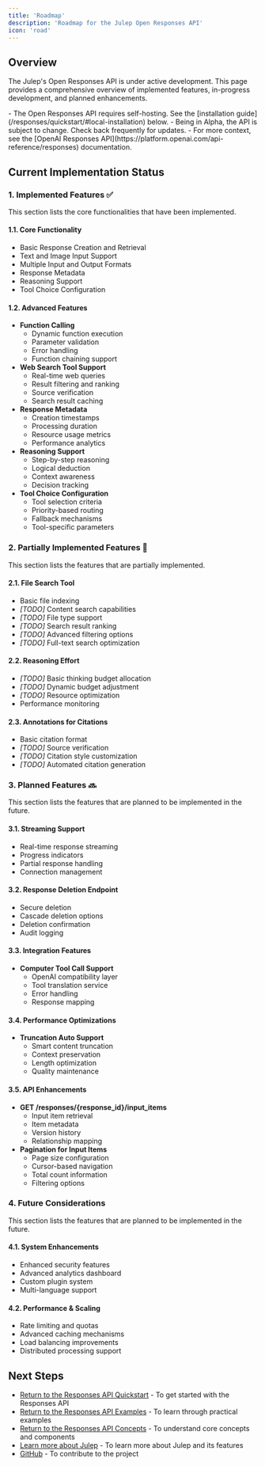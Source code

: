 ```yaml
---
title: 'Roadmap'
description: 'Roadmap for the Julep Open Responses API'
icon: 'road'
---
```


## Overview

The Julep's Open Responses API is under active development. This page provides a comprehensive overview of implemented features, in-progress development, and planned enhancements.

<Warning>
- The Open Responses API requires self-hosting. See the [installation guide](/responses/quickstart/#local-installation) below.
- Being in Alpha, the API is subject to change. Check back frequently for updates.
- For more context, see the [OpenAI Responses API](https://platform.openai.com/api-reference/responses) documentation.
</Warning>

## Current Implementation Status

### 1. Implemented Features ✅

This section lists the core functionalities that have been implemented.

#### 1.1. Core Functionality
- Basic Response Creation and Retrieval
- Text and Image Input Support
- Multiple Input and Output Formats
- Response Metadata
- Reasoning Support
- Tool Choice Configuration

#### 1.2. Advanced Features
- **Function Calling**
  - Dynamic function execution
  - Parameter validation
  - Error handling
  - Function chaining support
- **Web Search Tool Support**
  - Real-time web queries
  - Result filtering and ranking
  - Source verification
  - Search result caching
- **Response Metadata**
  - Creation timestamps
  - Processing duration
  - Resource usage metrics
  - Performance analytics
- **Reasoning Support**
  - Step-by-step reasoning
  - Logical deduction
  - Context awareness
  - Decision tracking
- **Tool Choice Configuration**
  - Tool selection criteria
  - Priority-based routing
  - Fallback mechanisms
  - Tool-specific parameters

### 2. Partially Implemented Features 🔄

This section lists the features that are partially implemented.

#### 2.1. File Search Tool
- Basic file indexing
- *[TODO]* Content search capabilities
- *[TODO]* File type support
- *[TODO]* Search result ranking
- *[TODO]* Advanced filtering options
- *[TODO]* Full-text search optimization

#### 2.2. Reasoning Effort
- *[TODO]* Basic thinking budget allocation
- *[TODO]* Dynamic budget adjustment
- *[TODO]* Resource optimization
- Performance monitoring

#### 2.3. Annotations for Citations
- Basic citation format
- *[TODO]* Source verification
- *[TODO]* Citation style customization
- *[TODO]* Automated citation generation

### 3. Planned Features 🔜

This section lists the features that are planned to be implemented in the future.

#### 3.1. Streaming Support

  - Real-time response streaming
  - Progress indicators
  - Partial response handling
  - Connection management

#### 3.2. Response Deletion Endpoint

  - Secure deletion
  - Cascade deletion options
  - Deletion confirmation
  - Audit logging

#### 3.3. Integration Features

- **Computer Tool Call Support**
  - OpenAI compatibility layer
  - Tool translation service
  - Error handling
  - Response mapping

#### 3.4. Performance Optimizations
- **Truncation Auto Support**
  - Smart content truncation
  - Context preservation
  - Length optimization
  - Quality maintenance

#### 3.5. API Enhancements
- **GET /responses/{response_id}/input_items**
  - Input item retrieval
  - Item metadata
  - Version history
  - Relationship mapping
- **Pagination for Input Items**
  - Page size configuration
  - Cursor-based navigation
  - Total count information
  - Filtering options

### 4. Future Considerations

This section lists the features that are planned to be implemented in the future.

#### 4.1. System Enhancements
- Enhanced security features
- Advanced analytics dashboard
- Custom plugin system
- Multi-language support

#### 4.2. Performance & Scaling
- Rate limiting and quotas
- Advanced caching mechanisms
- Load balancing improvements
- Distributed processing support

## Next Steps

- [Return to the Responses API Quickstart](/responses/quickstart) - To get started with the Responses API
- [Return to the Responses API Examples](/responses/examples) - To learn through practical examples
- [Return to the Responses API Concepts](/responses/concepts) - To understand core concepts and components
- [Learn more about Julep](/introduction/julep) - To learn more about Julep and its features
- [GitHub](https://github.com/julep-ai/julep) - To contribute to the project